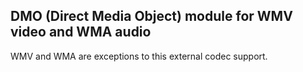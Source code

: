 ==DMO (Direct Media Object) module for WMV video and WMA audio==

WMV and WMA are exceptions to this external codec support.

{{VSG}}